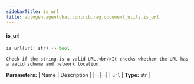 ```yaml
---
sidebarTitle: is_url
title: autogen.agentchat.contrib.rag.document_utils.is_url
---
```


<code class="doc-symbol doc-symbol-heading doc-symbol-function"></code>
#### is_url

```python
is_url(url: str) -> bool
```

    Check if the string is a valid URL.<br/>It checks whether the URL has a valid scheme and network location.

<b>Parameters:</b>
| Name | Description |
|--|--|
| `url` | **Type:** str |

<br />